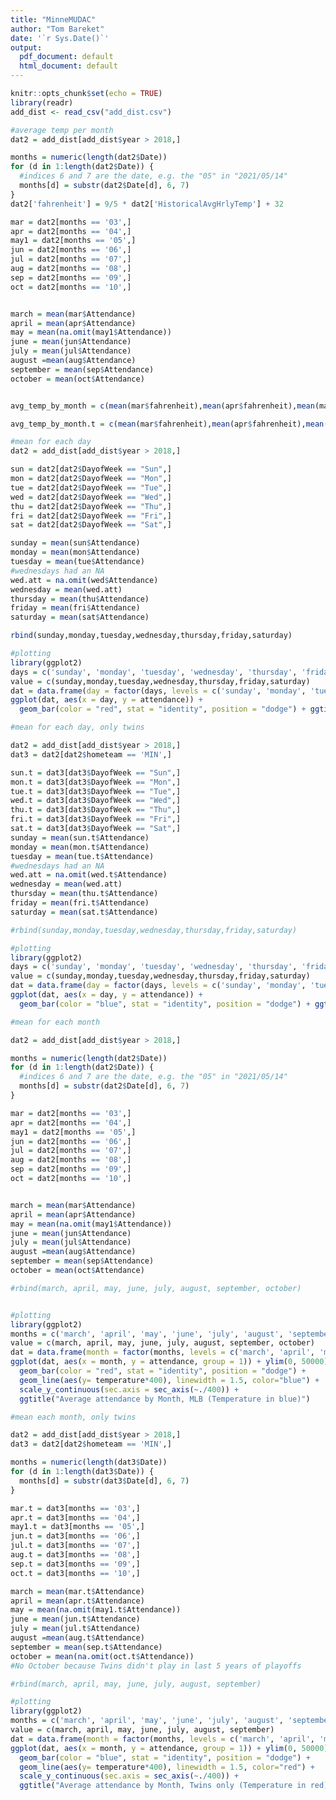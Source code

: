 ---
title: "MinneMUDAC"
author: "Tom Bareket"
date: '`r Sys.Date()`'
output:
  pdf_document: default
  html_document: default
---

```{r setup, include=FALSE}
knitr::opts_chunk$set(echo = TRUE)
library(readr)
add_dist <- read_csv("add_dist.csv")
```

```{r}
#average temp per month
dat2 = add_dist[add_dist$year > 2018,]

months = numeric(length(dat2$Date))
for (d in 1:length(dat2$Date)) {
  #indices 6 and 7 are the date, e.g. the "05" in "2021/05/14"
  months[d] = substr(dat2$Date[d], 6, 7)
}
dat2['fahrenheit'] = 9/5 * dat2['HistoricalAvgHrlyTemp'] + 32

mar = dat2[months == '03',]
apr = dat2[months == '04',]
may1 = dat2[months == '05',]
jun = dat2[months == '06',]
jul = dat2[months == '07',]
aug = dat2[months == '08',]
sep = dat2[months == '09',]
oct = dat2[months == '10',]


march = mean(mar$Attendance)
april = mean(apr$Attendance)
may = mean(na.omit(may1$Attendance))
june = mean(jun$Attendance)
july = mean(jul$Attendance)
august =mean(aug$Attendance)
september = mean(sep$Attendance)
october = mean(oct$Attendance)


avg_temp_by_month = c(mean(mar$fahrenheit),mean(apr$fahrenheit),mean(may1$fahrenheit),mean(jun$fahrenheit),mean(jul$fahrenheit),mean(aug$fahrenheit),mean(sep$fahrenheit),mean(oct$fahrenheit))

avg_temp_by_month.t = c(mean(mar$fahrenheit),mean(apr$fahrenheit),mean(may1$fahrenheit),mean(jun$fahrenheit),mean(jul$fahrenheit),mean(aug$fahrenheit),mean(sep$fahrenheit))
```





```{r}
#mean for each day
dat2 = add_dist[add_dist$year > 2018,]

sun = dat2[dat2$DayofWeek == "Sun",]
mon = dat2[dat2$DayofWeek == "Mon",]
tue = dat2[dat2$DayofWeek == "Tue",]
wed = dat2[dat2$DayofWeek == "Wed",]
thu = dat2[dat2$DayofWeek == "Thu",]
fri = dat2[dat2$DayofWeek == "Fri",]
sat = dat2[dat2$DayofWeek == "Sat",]

sunday = mean(sun$Attendance)
monday = mean(mon$Attendance)
tuesday = mean(tue$Attendance)
#wednesdays had an NA
wed.att = na.omit(wed$Attendance)
wednesday = mean(wed.att)
thursday = mean(thu$Attendance)
friday = mean(fri$Attendance)
saturday = mean(sat$Attendance)

rbind(sunday,monday,tuesday,wednesday,thursday,friday,saturday)

#plotting
library(ggplot2)
days = c('sunday', 'monday', 'tuesday', 'wednesday', 'thursday', 'friday', 'saturday')
value = c(sunday,monday,tuesday,wednesday,thursday,friday,saturday)
dat = data.frame(day = factor(days, levels = c('sunday', 'monday', 'tuesday', 'wednesday', 'thursday', 'friday', 'saturday')), attendance = value) 
ggplot(dat, aes(x = day, y = attendance)) +
  geom_bar(color = "red", stat = "identity", position = "dodge") + ggtitle("Average attendance by Day, MLB") 
```

```{r}
#mean for each day, only twins

dat2 = add_dist[add_dist$year > 2018,]
dat3 = dat2[dat2$hometeam == 'MIN',]

sun.t = dat3[dat3$DayofWeek == "Sun",]
mon.t = dat3[dat3$DayofWeek == "Mon",]
tue.t = dat3[dat3$DayofWeek == "Tue",]
wed.t = dat3[dat3$DayofWeek == "Wed",]
thu.t = dat3[dat3$DayofWeek == "Thu",]
fri.t = dat3[dat3$DayofWeek == "Fri",]
sat.t = dat3[dat3$DayofWeek == "Sat",]
sunday = mean(sun.t$Attendance)
monday = mean(mon.t$Attendance)
tuesday = mean(tue.t$Attendance)
#wednesdays had an NA
wed.att = na.omit(wed.t$Attendance)
wednesday = mean(wed.att)
thursday = mean(thu.t$Attendance)
friday = mean(fri.t$Attendance)
saturday = mean(sat.t$Attendance)

#rbind(sunday,monday,tuesday,wednesday,thursday,friday,saturday)

#plotting 
library(ggplot2)
days = c('sunday', 'monday', 'tuesday', 'wednesday', 'thursday', 'friday', 'saturday')
value = c(sunday,monday,tuesday,wednesday,thursday,friday,saturday)
dat = data.frame(day = factor(days, levels = c('sunday', 'monday', 'tuesday', 'wednesday', 'thursday', 'friday', 'saturday')), attendance = value) 
ggplot(dat, aes(x = day, y = attendance)) +
  geom_bar(color = "blue", stat = "identity", position = "dodge") + ggtitle("Average attendance by Day, Twins only")
```

```{r}
#mean for each month

dat2 = add_dist[add_dist$year > 2018,]

months = numeric(length(dat2$Date))
for (d in 1:length(dat2$Date)) {
  #indices 6 and 7 are the date, e.g. the "05" in "2021/05/14"
  months[d] = substr(dat2$Date[d], 6, 7)
}

mar = dat2[months == '03',]
apr = dat2[months == '04',]
may1 = dat2[months == '05',]
jun = dat2[months == '06',]
jul = dat2[months == '07',]
aug = dat2[months == '08',]
sep = dat2[months == '09',]
oct = dat2[months == '10',]


march = mean(mar$Attendance)
april = mean(apr$Attendance)
may = mean(na.omit(may1$Attendance))
june = mean(jun$Attendance)
july = mean(jul$Attendance)
august =mean(aug$Attendance)
september = mean(sep$Attendance)
october = mean(oct$Attendance)

#rbind(march, april, may, june, july, august, september, october)


#plotting
library(ggplot2)
months = c('march', 'april', 'may', 'june', 'july', 'august', 'september', 'october')
value = c(march, april, may, june, july, august, september, october)
dat = data.frame(month = factor(months, levels = c('march', 'april', 'may', 'june', 'july', 'august', 'september', 'october')), attendance = value, temperature = avg_temp_by_month)
ggplot(dat, aes(x = month, y = attendance, group = 1)) + ylim(0, 50000) +
  geom_bar(color = "red", stat = "identity", position = "dodge") +
  geom_line(aes(y= temperature*400), linewidth = 1.5, color="blue") +
  scale_y_continuous(sec.axis = sec_axis(~./400)) +
  ggtitle("Average attendance by Month, MLB (Temperature in blue)")
```

```{r}
#mean each month, only twins

dat2 = add_dist[add_dist$year > 2018,]
dat3 = dat2[dat2$hometeam == 'MIN',]

months = numeric(length(dat3$Date))
for (d in 1:length(dat3$Date)) {
  months[d] = substr(dat3$Date[d], 6, 7)
}

mar.t = dat3[months == '03',]
apr.t = dat3[months == '04',]
may1.t = dat3[months == '05',]
jun.t = dat3[months == '06',]
jul.t = dat3[months == '07',]
aug.t = dat3[months == '08',]
sep.t = dat3[months == '09',]
oct.t = dat3[months == '10',]

march = mean(mar.t$Attendance)
april = mean(apr.t$Attendance)
may = mean(na.omit(may1.t$Attendance))
june = mean(jun.t$Attendance)
july = mean(jul.t$Attendance)
august =mean(aug.t$Attendance)
september = mean(sep.t$Attendance)
october = mean(na.omit(oct.t$Attendance))
#No October because Twins didn't play in last 5 years of playoffs

#rbind(march, april, may, june, july, august, september)

#plotting
library(ggplot2)
months = c('march', 'april', 'may', 'june', 'july', 'august', 'september')
value = c(march, april, may, june, july, august, september)
dat = data.frame(month = factor(months, levels = c('march', 'april', 'may', 'june', 'july', 'august', 'september')), attendance = value, temperature = avg_temp_by_month.t)
ggplot(dat, aes(x = month, y = attendance, group = 1)) + ylim(0, 50000) +
  geom_bar(color = "blue", stat = "identity", position = "dodge") +
  geom_line(aes(y= temperature*400), linewidth = 1.5, color="red") +
  scale_y_continuous(sec.axis = sec_axis(~./400)) +
  ggtitle("Average attendance by Month, Twins only (Temperature in red)")
```


